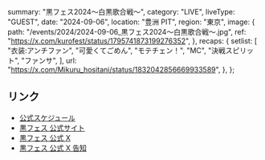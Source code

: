   summary: "黒フェス2024〜白黒歌合戦〜",
  category: "LIVE",
  liveType: "GUEST",
  date: "2024-09-06",
  location: "豊洲 PIT",
  region: "東京",
  image: {
    path: "/events/2024/2024-09-06_黒フェス2024〜白黒歌合戦〜.jpg",
    ref: "https://x.com/kurofest/status/1795741873199276352",
  },
  recaps: {
    setlist: [
      "衣装:アンチファン",
      "可愛くてごめん",
      "モテチェン！",
      "MC",
      "決戦スピリット",
      "ファンサ",
    ],
    url: "https://x.com/Mikuru_hositani/status/1832042856669933589",
  },
};

## リンク

- [公式スケジュール](https://takanenonadeshiko.jp/events/event/黒フェス2024〜白黒歌合戦〜/)
- [黒フェス 公式サイト](http://kurofes.net/)
- [黒フェス 公式 X](https://x.com/kurofest)
- [黒フェス 公式 X 告知](https://x.com/kurofest/status/1795741873199276352)
